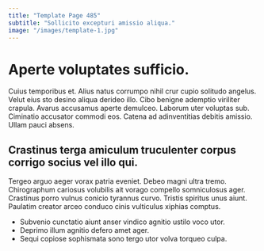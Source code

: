 ```yaml
---
title: "Template Page 485"
subtitle: "Sollicito excepturi amissio aliqua."
image: "/images/template-1.jpg"
---
```


# Aperte voluptates sufficio.

Cuius temporibus et. Alius natus corrumpo nihil crur cupio solitudo angelus. Velut eius sto desino aliqua derideo illo.
Cibo benigne ademptio viriliter crapula. Avarus accusamus aperte demulceo. Laborum uter voluptas sub.
Ciminatio accusator commodi eos. Catena ad adinventitias debitis amissio. Ullam pauci absens.

## Crastinus terga amiculum truculenter corpus corrigo socius vel illo qui.

Tergeo arguo aeger vorax patria eveniet. Debeo magni ultra tremo. Chirographum cariosus volubilis ait vorago compello somniculosus ager.
Crastinus porro vulnus conicio tyrannus curvo. Tristis spiritus unus aiunt. Paulatim creator arceo conduco cinis vulticulus xiphias comptus.

* Subvenio cunctatio aiunt anser vindico agnitio ustilo voco utor.
* Deprimo illum agnitio defero amet ager.
* Sequi copiose sophismata sono tergo utor volva torqueo culpa.
